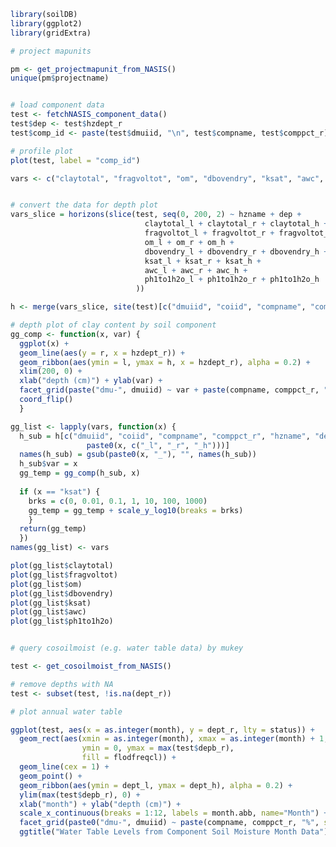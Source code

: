 

```{r, echo=FALSE, warning=FALSE, message=FALSE, fig.width=8.5}
library(soilDB)
library(ggplot2)
library(gridExtra)

# project mapunits

pm <- get_projectmapunit_from_NASIS()
unique(pm$projectname)


# load component data
test <- fetchNASIS_component_data()
test$dep <- test$hzdept_r
test$comp_id <- paste(test$dmuiid, "\n", test$compname, test$comppct_r)

# profile plot
plot(test, label = "comp_id")

vars <- c("claytotal", "fragvoltot", "om", "dbovendry", "ksat", "awc", "ph1to1h2o")


# convert the data for depth plot
vars_slice = horizons(slice(test, seq(0, 200, 2) ~ hzname + dep + 
                              claytotal_l + claytotal_r + claytotal_h +
                              fragvoltot_l + fragvoltot_r + fragvoltot_h +
                              om_l + om_r + om_h +
                              dbovendry_l + dbovendry_r + dbovendry_h + 
                              ksat_l + ksat_r + ksat_h +
                              awc_l + awc_r + awc_h + 
                              ph1to1h2o_l + ph1to1h2o_r + ph1to1h2o_h
                            ))

h <- merge(vars_slice, site(test)[c("dmuiid", "coiid", "compname", "comppct_r")], by = "coiid", all.x = TRUE)

# depth plot of clay content by soil component
gg_comp <- function(x, var) {
  ggplot(x) +
  geom_line(aes(y = r, x = hzdept_r)) +
  geom_ribbon(aes(ymin = l, ymax = h, x = hzdept_r), alpha = 0.2) +
  xlim(200, 0) +
  xlab("depth (cm)") + ylab(var) +
  facet_grid(paste("dmu-", dmuiid) ~ var + paste(compname, comppct_r, "%")) + 
  coord_flip()
  }

gg_list <- lapply(vars, function(x) {
  h_sub = h[c("dmuiid", "coiid", "compname", "comppct_r", "hzname", "dep", "hzdept_r", "hzdepb_r", 
                 paste0(x, c("_l", "_r", "_h")))]
  names(h_sub) = gsub(paste0(x, "_"), "", names(h_sub))
  h_sub$var = x
  gg_temp = gg_comp(h_sub, x)
  
  if (x == "ksat") {
    brks = c(0, 0.01, 0.1, 1, 10, 100, 1000)
    gg_temp = gg_temp + scale_y_log10(breaks = brks)
    }
  return(gg_temp)
  })
names(gg_list) <- vars

plot(gg_list$claytotal)
plot(gg_list$fragvoltot)
plot(gg_list$om)
plot(gg_list$dbovendry)
plot(gg_list$ksat)
plot(gg_list$awc)
plot(gg_list$ph1to1h2o)


# query cosoilmoist (e.g. water table data) by mukey

test <- get_cosoilmoist_from_NASIS()

# remove depths with NA
test <- subset(test, !is.na(dept_r))

# plot annual water table

ggplot(test, aes(x = as.integer(month), y = dept_r, lty = status)) +
  geom_rect(aes(xmin = as.integer(month), xmax = as.integer(month) + 1,
                ymin = 0, ymax = max(test$depb_r),
                fill = flodfreqcl)) +
  geom_line(cex = 1) +
  geom_point() +
  geom_ribbon(aes(ymin = dept_l, ymax = dept_h), alpha = 0.2) +
  ylim(max(test$depb_r), 0) +
  xlab("month") + ylab("depth (cm)") +
  scale_x_continuous(breaks = 1:12, labels = month.abb, name="Month") +
  facet_grid(paste0("dmu-", dmuiid) ~ paste(compname, comppct_r, "%", sep = "-")) +
  ggtitle("Water Table Levels from Component Soil Moisture Month Data")

```

